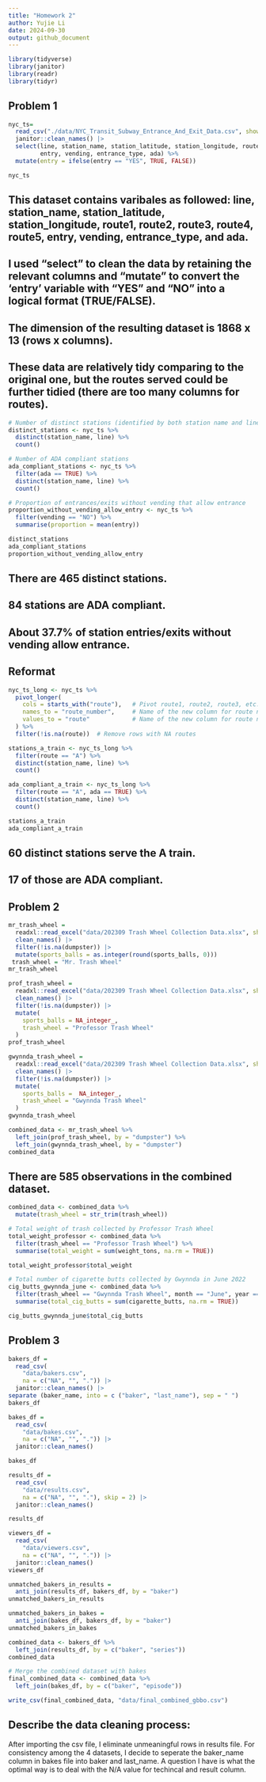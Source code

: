 ```yaml
---
title: "Homework 2"
author: Yujie Li
date: 2024-09-30
output: github_document 
---
```



```r
library(tidyverse)
library(janitor)
library(readr)
library(tidyr)
```


## Problem 1 
```r
nyc_ts= 
  read_csv("./data/NYC_Transit_Subway_Entrance_And_Exit_Data.csv", show_col_types = FALSE) %>%
  janitor::clean_names() |> 
  select(line, station_name, station_latitude, station_longitude, route1, route2, route3, route4, route5, 
         entry, vending, entrance_type, ada) %>%
  mutate(entry = ifelse(entry == "YES", TRUE, FALSE))

nyc_ts
```

## This dataset contains varibales as followed: line, station_name, station_latitude, station_longitude, route1, route2,  route3, route4, route5, entry, vending, entrance_type, and ada. 
## I used "select" to clean the data by retaining the relevant columns and "mutate" to convert the 'entry' variable with "YES" and "NO" into a logical format (TRUE/FALSE). 
## The dimension of the resulting dataset is 1868 x 13 (rows x columns). 
## These data are relatively tidy comparing to the original one, but the routes served could be further tidied (there are too many columns for routes).

```r
# Number of distinct stations (identified by both station name and line)
distinct_stations <- nyc_ts %>%
  distinct(station_name, line) %>%
  count()

# Number of ADA compliant stations
ada_compliant_stations <- nyc_ts %>%
  filter(ada == TRUE) %>%
  distinct(station_name, line) %>%
  count()

# Proportion of entrances/exits without vending that allow entrance
proportion_without_vending_allow_entry <- nyc_ts %>%
  filter(vending == "NO") %>%
  summarise(proportion = mean(entry))

distinct_stations
ada_compliant_stations
proportion_without_vending_allow_entry
```

## There are 465 distinct stations. 
## 84 stations are ADA compliant.
## About 37.7% of station entries/exits without vending allow entrance. 

## Reformat
```r
nyc_ts_long <- nyc_ts %>%
  pivot_longer(
    cols = starts_with("route"),   # Pivot route1, route2, route3, etc.
    names_to = "route_number",     # Name of the new column for route numbers
    values_to = "route"            # Name of the new column for route names
  ) %>%
  filter(!is.na(route))  # Remove rows with NA routes
```

```r
stations_a_train <- nyc_ts_long %>%
  filter(route == "A") %>%
  distinct(station_name, line) %>%
  count()

ada_compliant_a_train <- nyc_ts_long %>%
  filter(route == "A", ada == TRUE) %>%
  distinct(station_name, line) %>%
  count()

stations_a_train
ada_compliant_a_train
```

## 60 distinct stations serve the A train.
## 17 of those are ADA compliant.


## Problem 2
```r
mr_trash_wheel = 
  readxl::read_excel("data/202309 Trash Wheel Collection Data.xlsx", sheet = "Mr. Trash Wheel") |> 
  clean_names() |>  
  filter(!is.na(dumpster)) |>  
  mutate(sports_balls = as.integer(round(sports_balls, 0)))  
 trash_wheel = "Mr. Trash Wheel"
mr_trash_wheel
```


```r
prof_trash_wheel = 
  readxl::read_excel("data/202309 Trash Wheel Collection Data.xlsx", sheet = "Professor Trash Wheel") |> 
  clean_names() |> 
  filter(!is.na(dumpster)) |>  
  mutate(
    sports_balls = NA_integer_,
    trash_wheel = "Professor Trash Wheel" 
  )
prof_trash_wheel
```


```r
gwynnda_trash_wheel =  
  readxl::read_excel("data/202309 Trash Wheel Collection Data.xlsx", sheet = "Gwynnda Trash Wheel") |> 
  clean_names() |> 
  filter(!is.na(dumpster)) |> 
  mutate(
    sports_balls =  NA_integer_,  
    trash_wheel = "Gwynnda Trash Wheel"  
  )
gwynnda_trash_wheel
```


```r
combined_data <- mr_trash_wheel %>%
  left_join(prof_trash_wheel, by = "dumpster") %>%
  left_join(gwynnda_trash_wheel, by = "dumpster")
combined_data
```
## There are 585 observations in the combined dataset. 



```r
combined_data <- combined_data %>%
  mutate(trash_wheel = str_trim(trash_wheel)) 
```



```r
# Total weight of trash collected by Professor Trash Wheel
total_weight_professor <- combined_data %>%
  filter(trash_wheel == "Professor Trash Wheel") %>%
  summarise(total_weight = sum(weight_tons, na.rm = TRUE))

total_weight_professor$total_weight

# Total number of cigarette butts collected by Gwynnda in June 2022
cig_butts_gwynnda_june <- combined_data %>%
  filter(trash_wheel == "Gwynnda Trash Wheel", month == "June", year == 2022) %>%
  summarise(total_cig_butts = sum(cigarette_butts, na.rm = TRUE))

cig_butts_gwynnda_june$total_cig_butts
```



## Problem 3
```r
bakers_df = 
  read_csv(
    "data/bakers.csv",
    na = c("NA", "", ".")) |>
  janitor::clean_names() |>
separate (baker_name, into = c ("baker", "last_name"), sep = " ")
bakers_df
```


```r
bakes_df = 
  read_csv(
    "data/bakes.csv",
    na = c("NA", "", ".")) |>
  janitor::clean_names() 

bakes_df
```

```r
results_df = 
  read_csv(
    "data/results.csv",
    na = c("NA", "", "."), skip = 2) |>
  janitor::clean_names() 

results_df
```


```r
viewers_df = 
  read_csv(
    "data/viewers.csv",
    na = c("NA", "", ".")) |>
  janitor::clean_names() 
viewers_df
```

```r
unmatched_bakers_in_results =
  anti_join(results_df, bakers_df, by = "baker")
unmatched_bakers_in_results
```

```r
unmatched_bakers_in_bakes =
  anti_join(bakes_df, bakers_df, by = "baker")
unmatched_bakers_in_bakes
```



```r
combined_data <- bakers_df %>%
  left_join(results_df, by = c("baker", "series"))
combined_data

# Merge the combined dataset with bakes
final_combined_data <- combined_data %>%
  left_join(bakes_df, by = c("baker", "episode"))
```

```r
write_csv(final_combined_data, "data/final_combined_gbbo.csv")
```

## Describe the data cleaning process:
After importing the csv file, I eliminate unmeaningful rows in results file. For consistency among the 4 datasets, I decide to seperate the baker_name column in bakes file into baker and last_name. 
A question I have is what the optimal way is to deal with the N/A value for techincal and result column.

